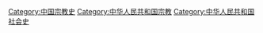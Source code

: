 [[Category:中国宗教史|Category:中国宗教史]]
[[Category:中华人民共和国宗教|Category:中华人民共和国宗教]]
[[Category:中华人民共和国社会史|Category:中华人民共和国社会史]]